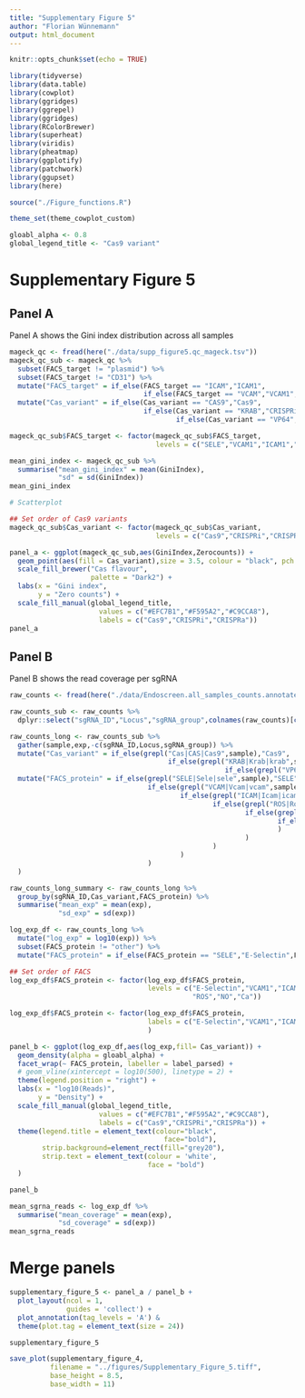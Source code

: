 ```yaml
---
title: "Supplementary Figure 5"
author: "Florian Wünnemann"
output: html_document
---
```


```r
knitr::opts_chunk$set(echo = TRUE)

library(tidyverse)
library(data.table)
library(cowplot)
library(ggridges)
library(ggrepel)
library(ggridges)
library(RColorBrewer)
library(superheat)
library(viridis)
library(pheatmap)
library(ggplotify)
library(patchwork)
library(ggupset)
library(here)

source("./Figure_functions.R")

theme_set(theme_cowplot_custom)

gloabl_alpha <- 0.8
global_legend_title <- "Cas9 variant"
```

# Supplementary Figure 5

## Panel A

Panel A shows the Gini index distribution across all samples

```r
mageck_qc <- fread(here("./data/supp_figure5.qc_mageck.tsv"))
mageck_qc_sub <- mageck_qc %>%
  subset(FACS_target != "plasmid") %>%
  subset(FACS_target != "CD31") %>%
  mutate("FACS_target" = if_else(FACS_target == "ICAM","ICAM1",
                                 if_else(FACS_target == "VCAM","VCAM1",FACS_target))) %>%
  mutate("Cas_variant" = if_else(Cas_variant == "CAS9","Cas9",
                                 if_else(Cas_variant == "KRAB","CRISPRi",
                                         if_else(Cas_variant == "VP64","CRISPRa",""))))

mageck_qc_sub$FACS_target <- factor(mageck_qc_sub$FACS_target,
                                    levels = c("SELE","VCAM1","ICAM1","ROS","NO","Ca"))
```

```r
mean_gini_index <- mageck_qc_sub %>%
  summarise("mean_gini_index" = mean(GiniIndex),
            "sd" = sd(GiniIndex))
mean_gini_index
```


```r
# Scatterplot

## Set order of Cas9 variants
mageck_qc_sub$Cas_variant <- factor(mageck_qc_sub$Cas_variant,
                                    levels = c("Cas9","CRISPRi","CRISPRa"))

panel_a <- ggplot(mageck_qc_sub,aes(GiniIndex,Zerocounts)) +
  geom_point(aes(fill = Cas_variant),size = 3.5, colour = "black", pch = 21) +
  scale_fill_brewer("Cas flavour",
                    palette = "Dark2") +
  labs(x = "Gini index",
       y = "Zero counts") +
  scale_fill_manual(global_legend_title,
                      values = c("#EFC7B1","#F595A2","#C9CCA8"),
                      labels = c("Cas9","CRISPRi","CRISPRa"))
panel_a
```


## Panel B

Panel B shows the read coverage per sgRNA

```r
raw_counts <- fread(here("./data/Endoscreen.all_samples_counts.annotated.tsv"))
```

```r
raw_counts_sub <- raw_counts %>%
  dplyr::select("sgRNA_ID","Locus","sgRNA_group",colnames(raw_counts)[colnames(raw_counts) %in% mageck_qc_sub$file_name])
```


```r
raw_counts_long <- raw_counts_sub %>%
  gather(sample,exp,-c(sgRNA_ID,Locus,sgRNA_group)) %>%
  mutate("Cas_variant" = if_else(grepl("Cas|CAS|Cas9",sample),"Cas9",
                                       if_else(grepl("KRAB|Krab|krab",sample),"CRISPRi",
                                                     if_else(grepl("VP64|Vp64|vp64",sample),"CRISPRa","other")))) %>%
  mutate("FACS_protein" = if_else(grepl("SELE|Sele|sele",sample),"SELE",
                                  if_else(grepl("VCAM|Vcam|vcam",sample),"VCAM1",
                                          if_else(grepl("ICAM|Icam|icam",sample),"ICAM1",
                                                  if_else(grepl("ROS|Ros|ros",sample),"ROS",
                                                          if_else(grepl("NO|No",sample),"NO",
                                                                  if_else(grepl("Ca_|CA_",sample),"Ca","other")
                                                                  )
                                                          )
                                                  )
                                          )
                                  )
  )
```



```r
raw_counts_long_summary <- raw_counts_long %>%
  group_by(sgRNA_ID,Cas_variant,FACS_protein) %>%
  summarise("mean_exp" = mean(exp),
            "sd_exp" = sd(exp)) 
```

```r
log_exp_df <- raw_counts_long %>%
  mutate("log_exp" = log10(exp)) %>%
  subset(FACS_protein != "other") %>%
  mutate("FACS_protein" = if_else(FACS_protein == "SELE","E-Selectin",FACS_protein))

## Set order of FACS
log_exp_df$FACS_protein <- factor(log_exp_df$FACS_protein,
                                  levels = c("E-Selectin","VCAM1","ICAM1",
                                             "ROS","NO","Ca"))

log_exp_df$FACS_protein <- factor(log_exp_df$FACS_protein,
                                  labels = c("E-Selectin","VCAM1","ICAM1","ROS","NO", paste(expression("Ca"^paste(2,"+",sep="")),sep=""))
                                  )

panel_b <- ggplot(log_exp_df,aes(log_exp,fill= Cas_variant)) +
  geom_density(alpha = gloabl_alpha) +
  facet_wrap(~ FACS_protein, labeller = label_parsed) +
  # geom_vline(xintercept = log10(500), linetype = 2) +
  theme(legend.position = "right") + 
  labs(x = "log10(Reads)",
       y = "Density") + 
  scale_fill_manual(global_legend_title,
                      values = c("#EFC7B1","#F595A2","#C9CCA8"),
                      labels = c("Cas9","CRISPRi","CRISPRa")) +
  theme(legend.title = element_text(colour="black", 
                                      face="bold"),
        strip.background=element_rect(fill="grey20"),
        strip.text = element_text(colour = 'white',
                                  face = "bold")
  ) 

panel_b
```

```r
mean_sgrna_reads <- log_exp_df %>%
  summarise("mean_coverage" = mean(exp),
            "sd_coverage" = sd(exp))
mean_sgrna_reads
```


# Merge panels 

```r
supplementary_figure_5 <- panel_a / panel_b +  
  plot_layout(ncol = 1,
              guides = 'collect') +
  plot_annotation(tag_levels = 'A') & 
  theme(plot.tag = element_text(size = 24))

supplementary_figure_5

save_plot(supplementary_figure_4,
          filename = "../figures/Supplementary_Figure_5.tiff",
          base_height = 8.5,
          base_width = 11)

```

